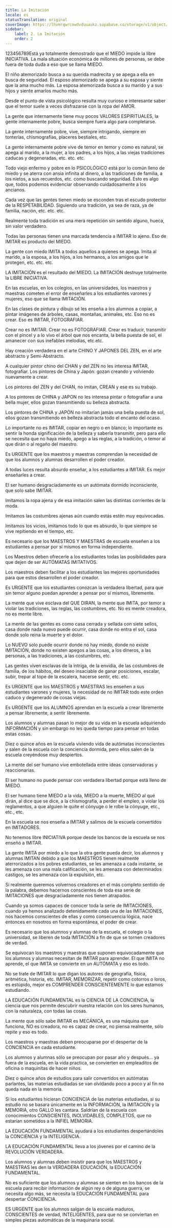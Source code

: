 ```yaml
---
title: La Imitación
locale: es
statusTranslation: original
coverImage: https://lhvmrqwrcowdvduuaukz.supabase.co/storage/v1/object/public/strapi-uploads/small_cover-educacion-fundamental.webp-2d51a7828a2b1309555be27f7e2a61a0.webp
sidebar:
    label: 2. La Imitación
    order: 2
---
```

123456789Está ya totalmente demostrado que el MIEDO impide la libre INICIATIVA. La mala situación económica de millones de personas, se debe fuera de toda duda a eso que se llama MIEDO.

El niño atemorizado busca a su querida madrecita y se apega a ella en busca de seguridad. El esposo atemorizado se apega a su esposa y siente que la ama mucho más. La esposa atemorizada busca a su marido y a sus hijos y siente amarlos mucho más.

Desde el punto de vista psicológico resulta muy curioso e interesante saber que el temor suele a veces disfrazarse con la ropa del AMOR.

La gente que internamente tiene muy pocos VALORES ESPIRITUALES, la gente internamente pobre, busca siempre fuera algo para completarse.

La gente internamente pobre, vive, siempre intrigando, siempre en tonterías, chismografías, placeres bestiales, etc.

La gente internamente pobre vive de temor en temor y como es natural, se apega al marido, a la mujer, a los padres, a los hijos, a las viejas tradiciones caducas y degeneradas, etc. etc. etc.

Todo viejo enfermo y pobre en lo PSICOLÓGICO está por lo común lleno de miedo y se aterra con ansia infinita al dinero, a las tradiciones de familia, a los nietos, a sus recuerdos, etc. como buscando seguridad. Esto es algo que, todos podemos evidenciar observando cuidadosamente a los ancianos.

Cada vez que las gentes tienen miedo se esconden tras el escudo protector de la RESPETABILIDAD. Siguiendo una tradición, ya sea de raza, ya de familia, nación, etc. etc. etc.

Realmente toda tradición es una mera repetición sin sentido alguno, hueca, sin valor verdadero.

Todas las personas tienen una marcada tendencia a IMITAR lo ajeno. Eso de IMITAR es producto del MIEDO.

La gente con miedo IMITA a todos aquellos a quienes se apega. Imita al marido, a la esposa, a los hijos, a los hermanos, a los amigos que le protegen, etc. etc. etc.

LA IMITACIÓN es el resultado del MIEDO. La IMITACIÓN destruye totalmente la LIBRE INICIATIVA.

En las escuelas, en los colegios, en las universidades, los maestros y maestras cometen el error de enseñarles a los estudiantes varones y mujeres, eso que se llama IMITACIÓN.

En las clases de pintura y dibujo sé les enseña a los alumnos a copiar, a pintar imágenes de árboles, casas, montañas, animales, etc. Eso no es crear. Eso es IMITAR, FOTOGRAFIAR.

Crear no es IMITAR. Crear no es FOTOGRAFIAR. Crear es traducir, transmitir con el pincel y a lo vivo el árbol que nos encanta, la bella puesta de sol, el amanecer con sus inefables melodías, etc.etc.

Hay creación verdadera en el arte CHINO Y JAPONES DEL ZEN, en el arte abstracto y Semi-Abstracto.

A cualquier pintor chino del CHAN y del ZEN no les interesa IMITAR, fotografiar. Los pintores de China y Japón: gozan creando y volviendo nuevamente a crear.

Los pintores del ZEN y del CHAN, no imitan, CREAN y ese es su trabajo.

A los pintores de CHINA y JAPON no les interesa pintar o fotografiar a una bella mujer, ellos gozan transmitiendo su belleza abstracta.

Los pintores de CHINA y JAPÓN no imitarían jamás una bella puesta de sol, ellos gozan transmitiendo en belleza abstracta todo el encanto del ocaso.

Lo importante no es IMITAR, copiar en negro o en blanco; lo importante es sentir la honda significación de la belleza y saberla transmitir, pero para ello se necesita que no haya miedo, apego a las reglas, a la tradición, o temor al que dirán o al regaño del maestro.

Es URGENTE que los maestros y maestras comprendan la necesidad de que los alumnos y alumnas desarrollen el poder creador.

A todas luces resulta absurdo enseñar, a los estudiantes a IMITAR. Es mejor enseñarles a crear.

El ser humano desgraciadamente es un autómata dormido inconsciente, que solo sabe IMITAR.

Imitamos la ropa ajena y de esa imitación salen las distintas corrientes de la moda.

Imitamos las costumbres ajenas aún cuando estás estén muy equivocadas.

Imitamos los vicios, imitamos todo lo que es absurdo, lo que siempre se vive repitiendo en el tiempo, etc.

Es necesario que los MAESTROS Y MAESTRAS de escuela enseñen a los estudiantes a pensar por sí mismos en forma independiente.

Los Maestros deben ofrecerle a los estudiantes todas las posibilidades para que dejen de ser AUTÓMATAS IMITATIVOS.

Los maestros deben facilitar a los estudiantes las mejores oportunidades para que estos desarrollen el poder creador.

Es URGENTE que los estudiantes conozcan la verdadera libertad, para que sin temor alguno puedan aprender a pensar por sí mismos, libremente.

La mente que vive esclava del QUE DIRAN, la mente que IMITA, por temor a violar las tradiciones, las reglas, las costumbres, etc. No es mente creadora, no es mente libre.

La mente de las gentes es como casa cerrada y sellada con siete sellos, casa donde nada nuevo puede ocurrir, casa donde no entra el sol, casa donde solo reina la muerte y el dolor.

Lo NUEVO solo puede ocurrir donde no hay miedo, donde no existe IMITACIÓN, donde no existen apegos a las cosas, a los dineros, a las personas, a las tradiciones, a las costumbres, etc.

Las gentes viven esclavas de la intriga, de la envidia, de las costumbres de familia, de los hábitos, del deseo insaciable de ganar posiciones, escalar, subir, trepar al tope de la escalera, hacerse sentir, etc. etc.

Es URGENTE que los MAESTROS y MAESTRAS les enseñen a sus estudiantes varones y mujeres, la necesidad de no IMITAR todo este orden caduco y degenerado de cosas viejas.

Es URGENTE que los ALUMNOS aprendan en la escuela a crear libremente a pensar libremente, a sentir libremente.

Los alumnos y alumnas pasan lo mejor de su vida en la escuela adquiriendo INFORMACIÓN y sin embargo no les queda tiempo para pensar en todas estas cosas.

Diez o quince años en la escuela viviendo vida de autómatas inconscientes y salen de la escuela con la conciencia dormida, pero ellos salen de la escuela creyéndose muy despiertos.

La mente del ser humano vive embotellada entre ideas conservadoras y reaccionarias.

El ser humano no puede pensar con verdadera libertad porque está lleno de MIEDO.

El ser humano tiene MIEDO a la vida, MIEDO a la muerte, MIEDO al qué dirán, al dice que se dice, a la chismografía, a perder el empleo, a violar los reglamentos, a que alguien le quite el cónyuge o le robe la cónyuge, etc., etc., etc.

En la escuela se nos enseña a IMITAR y salimos de la escuela convertidos en IMITADORES.

No tenemos libre INICIATIVA porque desde los bancos de la escuela se nos enseñó a IMITAR.

La gente IMITA por miedo a lo que la otra gente pueda decir, los alumnos y alumnas IMITAN debido a que los MAESTROS tienen realmente aterrorizados a los pobres estudiantes, se les amenaza a cada instante, se les amenaza con una mala calificación, se les amenaza con determinados castigos, se les amenaza con la expulsión, etc.

Si realmente queremos volvernos creadores en el más completo sentido de la palabra, debemos hacernos conscientes de toda esa serie de IMITACIONES que desgraciadamente nos tienen atrapados.

Cuando ya somos capaces de conocer toda la serie de IMITACIONES, cuando ya hemos analizado detenidamente cada una de las IMITACIONES, nos hacemos conscientes de ellas y como consecuencia lógica, nace entonces en nosotros en forma espontánea, el poder de crear.

Es necesario que los alumnos y alumnas de la escuela, el colegio o la universidad, se liberen de toda IMITACIÓN a fin de que se tornen creadores de verdad.

Se equivocan los maestros y maestras que suponen equivocadamente que los alumnos y alumnas necesitan de IMITAR para aprender. El que IMITA no aprende, el que IMITA se convierte en un AUTÓMATA y eso es todo.

No se trate de IMITAR lo que digan los autores de geografía, física, aritmética, historia, etc. IMITAR, MEMORIZAR, repetir como cotorros o loros, es estúpido, mejor es COMPRENDER CONSCIENTEMENTE lo que estamos estudiando.

LA EDUCACIÓN FUNDAMENTAL es la CIENCIA DE LA CONCIENCIA, la ciencia que nos permite descubrir nuestra relación con los seres humanos, con la naturaleza, con todas las cosas.

La mente que sólo sabe IMITAR es MECÁNICA, es una máquina que funciona, NO es creadora, no es capaz de crear, no piensa realmente, sólo repite y eso es todo.

Los maestros y maestras deben preocuparse por el despertar de la CONCIENCIA en cada estudiante.

Los alumnos y alumnas sólo se preocupan por pasar año y después... ya fuera de la escuela, en la vida practica, se convierten en empleaditos de oficina o maquinitas de hacer niños.

Diez o quince años de estudios para salir convertidos en autómatas parlantes, las materias estudiadas se van olvidando poco a poco y al fin no queda nada en la memoria.

Si los estudiantes hicieran CONCIENCIA de las materias estudiadas, si su estudio no se basara únicamente en la INFORMACIÓN, la IMITACION y la MEMORIA, otro GALLO les cantara. Saldrían de la escuela con conocimientos CONSCIENTES, INOLVIDABLES, COMPLETOS, que no estarían sometidos a la INFIEL MEMORIA.

LA EDUCACIÓN FUNDAMENTAL ayudará a los estudiantes despertándoles la CONCIENCIA y la INTELIGENCIA.

LA EDUCACIÓN FUNDAMENTAL lleva a los jóvenes por el camino de la REVOLUCIÓN VERDADERA.

Los alumnos y alumnas deben insistir para que los MAESTROS y MAESTRAS les den la VERDADERA EDUCACIÓN, la EDUCACIÓN FUNDAMENTAL.

No es suficiente que los alumnos y alumnas se sienten en los bancos de la escuela para recibir información de algún rey o de alguna guerra, se necesita algo más, se necesita la EDUCACIÓN FUNDAMENTAL para despertar CONCIENCIA.

ES URGENTE que los alumnos salgan de la escuela maduros, CONSCIENTES de verdad, INTELIGENTES, para que no se conviertan en simples piezas automáticas de la maquinaria social.

